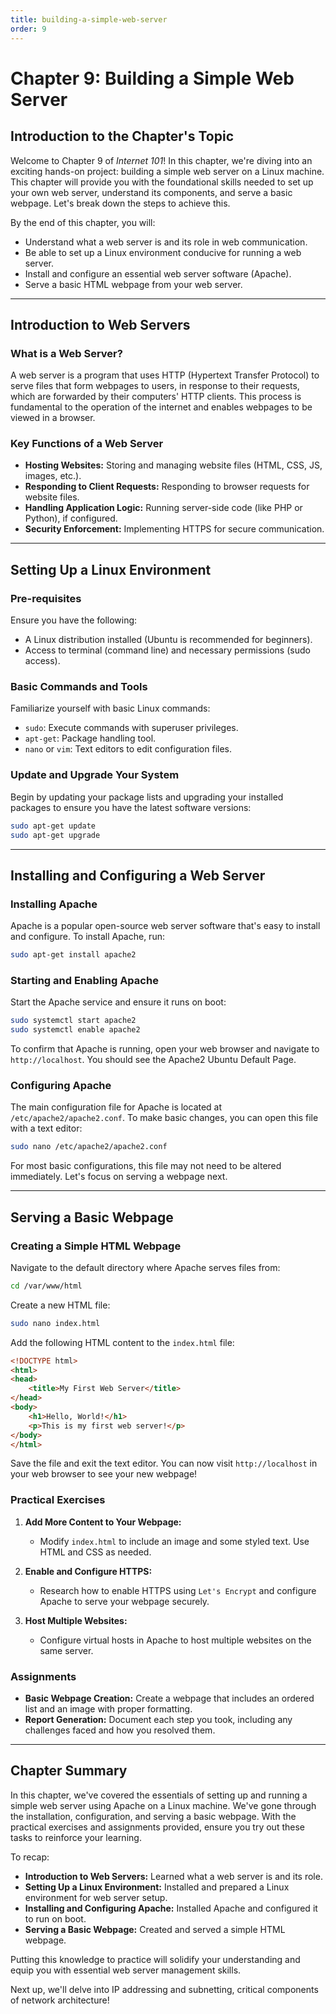 ```yaml
---
title: building-a-simple-web-server
order: 9
---
```


# Chapter 9: Building a Simple Web Server

## Introduction to the Chapter's Topic

Welcome to Chapter 9 of *Internet 101*! In this chapter, we're diving into an exciting hands-on project: building a simple web server on a Linux machine. This chapter will provide you with the foundational skills needed to set up your own web server, understand its components, and serve a basic webpage. Let's break down the steps to achieve this.

By the end of this chapter, you will:

- Understand what a web server is and its role in web communication.
- Be able to set up a Linux environment conducive for running a web server.
- Install and configure an essential web server software (Apache).
- Serve a basic HTML webpage from your web server.

---

## Introduction to Web Servers

### What is a Web Server?

A web server is a program that uses HTTP (Hypertext Transfer Protocol) to serve files that form webpages to users, in response to their requests, which are forwarded by their computers' HTTP clients. This process is fundamental to the operation of the internet and enables webpages to be viewed in a browser.

### Key Functions of a Web Server

- **Hosting Websites:** Storing and managing website files (HTML, CSS, JS, images, etc.).
- **Responding to Client Requests:** Responding to browser requests for website files.
- **Handling Application Logic:** Running server-side code (like PHP or Python), if configured.
- **Security Enforcement:** Implementing HTTPS for secure communication.

---

## Setting Up a Linux Environment

### Pre-requisites

Ensure you have the following:

- A Linux distribution installed (Ubuntu is recommended for beginners).
- Access to terminal (command line) and necessary permissions (sudo access).

### Basic Commands and Tools

Familiarize yourself with basic Linux commands:
- `sudo`: Execute commands with superuser privileges.
- `apt-get`: Package handling tool.
- `nano` or `vim`: Text editors to edit configuration files.

### Update and Upgrade Your System

Begin by updating your package lists and upgrading your installed packages to ensure you have the latest software versions:

```bash
sudo apt-get update
sudo apt-get upgrade
```

---

## Installing and Configuring a Web Server

### Installing Apache

Apache is a popular open-source web server software that's easy to install and configure. To install Apache, run:

```bash
sudo apt-get install apache2
```

### Starting and Enabling Apache

Start the Apache service and ensure it runs on boot:

```bash
sudo systemctl start apache2
sudo systemctl enable apache2
```

To confirm that Apache is running, open your web browser and navigate to `http://localhost`. You should see the Apache2 Ubuntu Default Page.

### Configuring Apache

The main configuration file for Apache is located at `/etc/apache2/apache2.conf`. To make basic changes, you can open this file with a text editor:

```bash
sudo nano /etc/apache2/apache2.conf
```

For most basic configurations, this file may not need to be altered immediately. Let's focus on serving a webpage next.

---

## Serving a Basic Webpage

### Creating a Simple HTML Webpage

Navigate to the default directory where Apache serves files from:

```bash
cd /var/www/html
```

Create a new HTML file:

```bash
sudo nano index.html
```

Add the following HTML content to the `index.html` file:

```html
<!DOCTYPE html>
<html>
<head>
    <title>My First Web Server</title>
</head>
<body>
    <h1>Hello, World!</h1>
    <p>This is my first web server!</p>
</body>
</html>
```

Save the file and exit the text editor. You can now visit `http://localhost` in your web browser to see your new webpage!

### Practical Exercises

1. **Add More Content to Your Webpage:**
   - Modify `index.html` to include an image and some styled text. Use HTML and CSS as needed.

2. **Enable and Configure HTTPS:**
   - Research how to enable HTTPS using `Let's Encrypt` and configure Apache to serve your webpage securely.

3. **Host Multiple Websites:**
   - Configure virtual hosts in Apache to host multiple websites on the same server.

### Assignments

- **Basic Webpage Creation:** Create a webpage that includes an ordered list and an image with proper formatting.
- **Report Generation:** Document each step you took, including any challenges faced and how you resolved them.

---

## Chapter Summary

In this chapter, we've covered the essentials of setting up and running a simple web server using Apache on a Linux machine. We've gone through the installation, configuration, and serving a basic webpage. With the practical exercises and assignments provided, ensure you try out these tasks to reinforce your learning.

To recap:
- **Introduction to Web Servers:** Learned what a web server is and its role.
- **Setting Up a Linux Environment:** Installed and prepared a Linux environment for web server setup.
- **Installing and Configuring Apache:** Installed Apache and configured it to run on boot.
- **Serving a Basic Webpage:** Created and served a simple HTML webpage.

Putting this knowledge to practice will solidify your understanding and equip you with essential web server management skills.

Next up, we'll delve into IP addressing and subnetting, critical components of network architecture!
